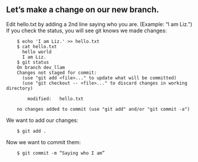 ## Let’s make a change on our new branch.

Edit hello.txt by adding a 2nd line saying who you are.  (Example: “I am Liz.”)
If you check the status, you will see git knows we made changes:
``` 
    $ echo 'I am Liz.' >> hello.txt
    $ cat hello.txt
      hello world
      I am Liz.
    $ git status
    On branch dev_llam
    Changes not staged for commit:
      (use "git add <file>..." to update what will be committed)
      (use "git checkout -- <file>..." to discard changes in working directory)

	    modified:   hello.txt

    no changes added to commit (use "git add" and/or "git commit -a")

```  
We want to add our changes:
```
    $ git add .
```    
Now we want to commit them:
```
    $ git commit -m “Saying who I am”
```